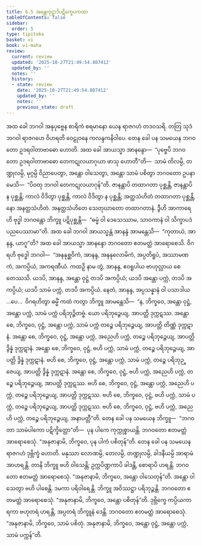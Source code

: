 ```yaml
---
title: 6.5 အန္တောဝုဋ္ဌာဒိပဋိက္ခေပကထာ
tableOfContents: false
sidebar:
  order: 5
type: tipitaka
basket: vi
book: vi-maha
review:
  current: review
  updated: '2025-10-27T21:49:54.807412'
  updated_by: ''
  notes: ''
  history:
  - state: review
    date: '2025-10-27T21:49:54.807412'
    updated_by: ''
    notes: ''
    previous_state: draft
---
```



<ReviewStatus review={frontmatter.review} showDetails={true} />

<HypothesisAnnotation frontmatter={frontmatter} />

<DynamicBreadcrumb />

<Division number="274" book="vi-maha" e="ch" v="3" p="304">

<Paragraph number="1251" book="vi-maha">
အထ ခေါ ဘဂဝါ အနုပုဗ္ဗေန စာရိကံ စရမာနော ယေန ရာဇဂဟံ တဒဝသရိ. တတြ သုဒံ ဘဂဝါ ရာဇဂဟေ ဝိဟရတိ ဝေဠုဝနေ ကလန္ဒကနိဝါပေ. တေန ခေါ ပန သမယေန ဘဂဝတော ဥဒရဝါတာဗာဓော ဟောတိ. အထ ခေါ အာယသ္မာ အာနန္ဒော—  “ပုဗ္ဗေပိ ဘဂဝတော ဥဒရဝါတာဗာဓော တေကဋုလယာဂုယာ ဖာသု ဟောတီ”တိ—  သာမံ တိလမ္ပိ, တဏ္ဍုလမ္ပိ, မုဂ္ဂမ္ပိ ဝိညာပေတွာ, အန္တော ဝါသေတွာ, အန္တော သာမံ ပစိတွာ ဘဂဝတော ဥပနာမေသိ—  “ပိဝတု ဘဂဝါ တေကဋုလယာဂုန်”တိ. ဇာနန္တာပိ တထာဂတာ ပုစ္ဆန္တိ, ဇာနန္တာပိ န ပုစ္ဆန္တိ; ကာလံ ဝိဒိတွာ ပုစ္ဆန္တိ, ကာလံ ဝိဒိတွာ န ပုစ္ဆန္တိ; အတ္ထသံဟိတံ တထာဂတာ ပုစ္ဆန္တိ, နော အနတ္ထသံဟိတံ. အနတ္ထသံဟိတေ သေတုဃာတော တထာဂတာနံ. ဒွီဟိ အာကာရေဟိ ဗုဒ္ဓါ ဘဂဝန္တော ဘိက္ခူ ပဋိပုစ္ဆန္တိ—  “ဓမ္မံ ဝါ ဒေသေဿာမ, သာဝကာနံ ဝါ သိက္ခာပဒံ ပညပေဿာမာ”တိ.
</Paragraph>

<Paragraph number="1252" book="vi-maha">
အထ ခေါ ဘဂဝါ အာယသ္မန္တံ အာနန္ဒံ အာမန္တေသိ—  “ကုတာယံ, အာနန္ဒ, ယာဂူ”တိ? အထ ခေါ အာယသ္မာ အာနန္ဒော ဘဂဝတော ဧတမတ္ထံ အာရောစေသိ. ဝိဂရဟိ ဗုဒ္ဓေါ ဘဂဝါ—  “အနနုစ္ဆဝိကံ, အာနန္ဒ, အနနုလောမိကံ, အပ္ပတိရူပံ, အဿာမဏကံ, အကပ္ပိယံ, အကရဏီယံ. ကထဉှိ နာမ တွံ, အာနန္ဒ, ဧဝရူပါယ ဗာဟုလ္လာယ စေတေဿသိ. ယဒပိ, အာနန္ဒ, အန္တော ဝုဋ္ဌံ တဒပိ အကပ္ပိယံ; ယဒပိ အန္တော ပက္ကံ, တဒပိ အကပ္ပိယံ; ယဒပိ သာမံ ပက္ကံ, တဒပိ အကပ္ပိယံ. နေတံ, အာနန္ဒ, အပ္ပသန္နာနံ ဝါ ပသာဒါယ …ပေ…  ဝိဂရဟိတွာ ဓမ္မိံ ကထံ ကတွာ ဘိက္ခူ အာမန္တေသိ—  “န, ဘိက္ခဝေ, အန္တော ဝုဋ္ဌံ, အန္တော ပက္ကံ, သာမံ ပက္ကံ ပရိဘုဉ္ဇိတဗ္ဗံ. ယော ပရိဘုဉ္ဇေယျ, အာပတ္တိ ဒုက္ကဋဿ. အန္တော စေ, ဘိက္ခဝေ, ဝုဋ္ဌံ, အန္တော ပက္ကံ, သာမံ ပက္ကံ တဉ္စေ ပရိဘုဉ္ဇေယျ, အာပတ္တိ တိဏ္ဏံ ဒုက္ကဋာနံ. အန္တော စေ, ဘိက္ခဝေ, ဝုဋ္ဌံ, အန္တော ပက္ကံ, အညေဟိ ပက္ကံ, တဉ္စေ ပရိဘုဉ္ဇေယျ, အာပတ္တိ ဒွိန္နံ ဒုက္ကဋာနံ. အန္တော စေ, ဘိက္ခဝေ, ဝုဋ္ဌံ, ဗဟိ ပက္ကံ, သာမံ ပက္ကံ, တဉ္စေ ပရိဘုဉ္ဇေယျ, အာပတ္တိ ဒွိန္နံ ဒုက္ကဋာနံ. ဗဟိ စေ, ဘိက္ခဝေ, ဝုဋ္ဌံ, အန္တော ပက္ကံ, သာမံ ပက္ကံ, တဉ္စေ ပရိဘုဉ္ဇေယျ, အာပတ္တိ ဒွိန္နံ ဒုက္ကဋာနံ. အန္တော စေ, ဘိက္ခဝေ, ဝုဋ္ဌံ, ဗဟိ ပက္ကံ, အညေဟိ ပက္ကံ, တဉ္စေ ပရိဘုဉ္ဇေယျ, အာပတ္တိ ဒုက္ကဋဿ. ဗဟိ စေ, ဘိက္ခဝေ, ဝုဋ္ဌံ, အန္တော ပက္ကံ, အညေဟိ ပက္ကံ, တဉ္စေ ပရိဘုဉ္ဇေယျ, အာပတ္တိ ဒုက္ကဋဿ. ဗဟိ စေ, ဘိက္ခဝေ, ဝုဋ္ဌံ, ဗဟိ ပက္ကံ, သာမံ ပက္ကံ, တဉ္စေ ပရိဘုဉ္ဇေယျ, အာပတ္တိ ဒုက္ကဋဿ. ဗဟိ စေ, ဘိက္ခဝေ, ဝုဋ္ဌံ, ဗဟိ ပက္ကံ, အညေဟိ ပက္ကံ, တဉ္စေ ပရိဘုဉ္ဇေယျ, အနာပတ္တီ”တိ.
</Paragraph>

<Paragraph number="1253" book="vi-maha">
တေန ခေါ ပန သမယေန ဘိက္ခူ—  “ဘဂဝတာ သာမံပါကော ပဋိက္ခိတ္တော”တိ—  ပုန ပါကေ ကုက္ကုစ္စာယန္တိ. ဘဂဝတော ဧတမတ္ထံ အာရောစေသုံ. “အနုဇာနာမိ, ဘိက္ခဝေ, ပုန ပါကံ ပစိတုန်”တိ.
</Paragraph>

<Paragraph number="1254" book="vi-maha">
တေန ခေါ ပန သမယေန ရာဇဂဟံ ဒုဗ္ဘိက္ခံ ဟောတိ. မနုဿာ လောဏမ္ပိ, တေလမ္ပိ, တဏ္ဍုလမ္ပိ, ခါဒနီယမ္ပိ အာရာမံ အာဟရန္တိ. တာနိ ဘိက္ခူ ဗဟိ ဝါသေန္တိ; ဥက္ကပိဏ္ဍကာပိ ခါဒန္တိ, စောရာပိ ဟရန္တိ. ဘဂဝတော ဧတမတ္ထံ အာရောစေသုံ. “အနုဇာနာမိ, ဘိက္ခဝေ, အန္တော ဝါသေတုန်”တိ. အန္တော ဝါသေတွာ ဗဟိ ပါစေန္တိ. ဒမကာ ပရိဝါရေန္တိ. ဘိက္ခူ အဝိဿဋ္ဌာ ပရိဘုဉ္ဇန္တိ. ဘဂဝတော ဧတမတ္ထံ အာရောစေသုံ. “အနုဇာနာမိ, ဘိက္ခဝေ, အန္တော ပစိတုန်”တိ. ဒုဗ္ဘိက္ခေ ကပ္ပိယကာရကာ ဗဟုတရံ ဟရန္တိ, အပ္ပတရံ ဘိက္ခူနံ ဒေန္တိ. ဘဂဝတော ဧတမတ္ထံ အာရောစေသုံ. “အနုဇာနာမိ, ဘိက္ခဝေ, သာမံ ပစိတုံ. အနုဇာနာမိ, ဘိက္ခဝေ, အန္တော ဝုဋ္ဌံ, အန္တော ပက္ကံ, သာမံ ပက္ကန်”တိ.
</Paragraph>
</Division>